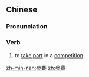 ==Chinese==
{{zh-forms|s=参赛}}

===Pronunciation===
{{zh-pron
|m=cānsài
|c=caam1 coi3
|cat=v
}}

===Verb===
{{zh-verb}}

# to [[take part]] in a [[competition]]

[[zh-min-nan:參賽]]
[[zh:參賽]]